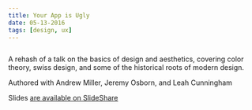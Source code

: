 ```yaml
---
title: Your App is Ugly
date: 05-13-2016
tags: [design, ux]
---
```


<Image publicId="external-references/your-app-is-ugly/cover" />

A rehash of a talk on the basics of design and aesthetics, covering color theory, swiss design, and some of the historical roots of modern design.

Authored with Andrew Miller, Jeremy Osborn, and Leah Cunningham

Slides [are available on SlideShare](https://www.slideshare.net/mbifulco1/your-app-is-ugly)
